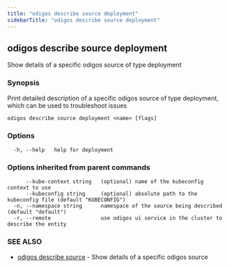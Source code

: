 ```yaml
---
title: "odigos describe source deployment"
sidebarTitle: "odigos describe source deployment"
---
```

## odigos describe source deployment

Show details of a specific odigos source of type deployment

### Synopsis

Print detailed description of a specific odigos source of type deployment, which can be used to troubleshoot issues

```
odigos describe source deployment <name> [flags]
```

### Options

```
  -h, --help   help for deployment
```

### Options inherited from parent commands

```
      --kube-context string   (optional) name of the kubeconfig context to use
      --kubeconfig string     (optional) absolute path to the kubeconfig file (default "KUBECONFIG")
  -n, --namespace string      namespace of the source being described (default "default")
  -r, --remote                use odigos ui service in the cluster to describe the entity
```

### SEE ALSO

* [odigos describe source](/cli/odigos_describe_source)	 - Show details of a specific odigos source